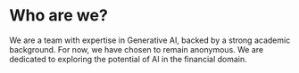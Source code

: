 # Who are we?


We are a team with expertise in Generative AI, backed by a strong academic background. For now, we have chosen to remain anonymous. We are dedicated to exploring the potential of AI in the financial domain.